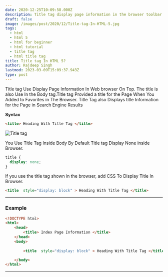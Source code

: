 ```yaml
---
date: 2020-12-25T10:09:58.000Z
description: Title tag display page information in the browser toolbar.
draft: false
image: /images/post/2020/12/Title-tag-In-HTML-5.jpg
tags:
  - html
  - html 5
  - html for beginner
  - html tutorial
  - title tag
  - html title tag
title: Title tag In HTML 5?
author: Rajdeep Singh
lastmod: 2023-03-09T15:09:37.943Z
type: post
---
```


Title tag Use Display Page Information In Web browser On Top. The title is also
Use In the Body tag.Title tag Provided a title for the Page When You Added to
Favorites in The Browser. Title Tag also Displays title Information for the Page
in Search Engine Results

**Syntax**

```html
<title> Heading With Title Tag </title>
```

![Title tag](/images/post/2020/12/title-tag.png "Title tag")

You Use Title Tag Inside Body By Default Title tag Display None inside Browser.

```css
title {
  display: none;
}
```

If you use the title tag shown in the browser, add CSS To Display Title In
Browser.

```html
<title  style="display: block" > Heading With Title Tag </title>
```

---

### Example

```html
<!DOCTYPE html>
<html>
	<head>
		<title> Index Page Information </title>
	</head>
	<body>
	
		<title  style="display: block" > Heading With Title Tag </title>

	</body>
</html>
```

---
